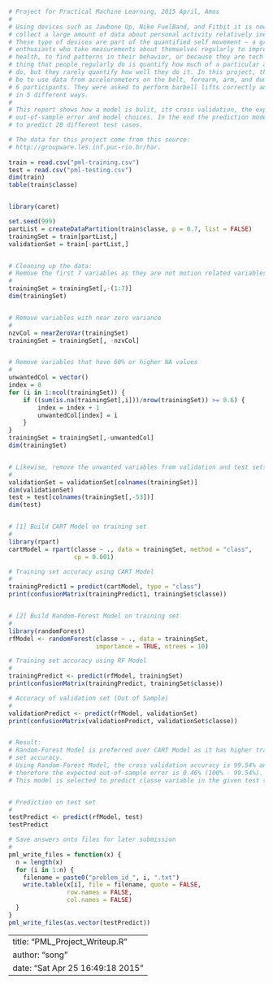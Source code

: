 
```r
# Project for Practical Machine Learning, 2015 April, Amos
#
# Using devices such as Jawbone Up, Nike FuelBand, and Fitbit it is now possible to 
# collect a large amount of data about personal activity relatively inexpensively. 
# These type of devices are part of the quantified self movement – a group of 
# enthusiasts who take measurements about themselves regularly to improve their 
# health, to find patterns in their behavior, or because they are tech geeks. One 
# thing that people regularly do is quantify how much of a particular activity they 
# do, but they rarely quantify how well they do it. In this project, the goal will 
# be to use data from accelerometers on the belt, forearm, arm, and dumbell of 
# 6 participants. They were asked to perform barbell lifts correctly and incorrectly 
# in 5 different ways.
#
# This report shows how a model is bulit, its cross validation, the expected 
# out-of-sample error and model choices. In the end the prediction model is used 
# to predict 20 different test cases. 

# The data for this project come from this source: 
# http://groupware.les.inf.puc-rio.br/har. 
  
train = read.csv("pml-training.csv")
test = read.csv("pml-testing.csv")
dim(train)
table(train$classe)


library(caret)

set.seed(999)
partList = createDataPartition(train$classe, p = 0.7, list = FALSE)
trainingSet = train[partList,]
validationSet = train[-partList,]


# Cleaning up the data:
# Remove the first 7 variables as they are not motion related variables
#
trainingSet = trainingSet[,-(1:7)]
dim(trainingSet)


# Remove variables with near zero variance
#
nzvCol = nearZeroVar(trainingSet)
trainingSet = trainingSet[, -nzvCol]


# Remove variables that have 60% or higher NA values
#
unwantedCol = vector()
index = 0
for (i in 1:ncol(trainingSet)) {
    if ((sum(is.na(trainingSet[,i]))/nrow(trainingSet)) >= 0.6) {
        index = index + 1
        unwantedCol[index] = i
    }
}
trainingSet = trainingSet[,-unwantedCol]
dim(trainingSet)


# Likewise, remove the unwanted variables from validation and test sets
#
validationSet = validationSet[colnames(trainingSet)]
dim(validationSet)
test = test[colnames(trainingSet[,-53])]
dim(test)


# [1] Build CART Model on training set
#
library(rpart)
cartModel = rpart(classe ~ ., data = trainingSet, method = "class", 
                  cp = 0.001)

# Training set accuracy using CART Model
#
trainingPredict1 = predict(cartModel, type = "class")
print(confusionMatrix(trainingPredict1, trainingSet$classe))


# [2] Build Random-Forest Model on training set
#
library(randomForest)
rfModel <- randomForest(classe ~ ., data = trainingSet, 
                        importance = TRUE, ntrees = 10)

# Training set accuracy using RF Model
#
trainingPredict <- predict(rfModel, trainingSet)
print(confusionMatrix(trainingPredict, trainingSet$classe))

# Accuracy of validation set (Out of Sample)
#
validationPredict <- predict(rfModel, validationSet)
print(confusionMatrix(validationPredict, validationSet$classe))


# Result:
# Random-Forest Model is preferred over CART Model as it has higher training
# set accuracy.
# Using Random-Forest Model, the cross validation accuracy is 99.54% and 
# therefore the expected out-of-sample error is 0.46% (100% - 99.54%).
# This model is selected to predict classe variable in the given test set.


# Prediction on test set
#
testPredict <- predict(rfModel, test)
testPredict

# Save answers onto files for later submission
#
pml_write_files = function(x) {
  n = length(x)
  for (i in 1:n) {
    filename = paste0("problem_id_", i, ".txt")
    write.table(x[i], file = filename, quote = FALSE, 
                row.names = FALSE,
                col.names = FALSE)
  }
}
pml_write_files(as.vector(testPredict))
```


---
title: "PML_Project_Writeup.R"
author: "song"
date: "Sat Apr 25 16:49:18 2015"
---
